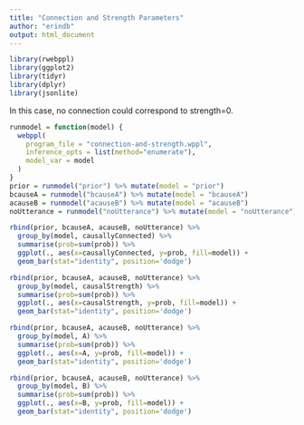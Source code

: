 ```yaml
---
title: "Connection and Strength Parameters"
author: "erindb"
output: html_document
---
```


```r
library(rwebppl)
library(ggplot2)
library(tidyr)
library(dplyr)
library(jsonlite)
```

In this case, no connection could correspond to strength=0.

```r
runmodel = function(model) {
  webppl(
    program_file = "connection-and-strength.wppl",
    inference_opts = list(method="enumerate"),
    model_var = model
  )
}
prior = runmodel("prior") %>% mutate(model = "prior")
bcauseA = runmodel("bcauseA") %>% mutate(model = "bcauseA")
acauseB = runmodel("acauseB") %>% mutate(model = "acauseB")
noUtterance = runmodel("noUtterance") %>% mutate(model = "noUtterance")

rbind(prior, bcauseA, acauseB, noUtterance) %>%
  group_by(model, causallyConnected) %>%
  summarise(prob=sum(prob)) %>%
  ggplot(., aes(x=causallyConnected, y=prob, fill=model)) +
  geom_bar(stat="identity", position='dodge')

rbind(prior, bcauseA, acauseB, noUtterance) %>%
  group_by(model, causalStrength) %>%
  summarise(prob=sum(prob)) %>%
  ggplot(., aes(x=causalStrength, y=prob, fill=model)) +
  geom_bar(stat="identity", position='dodge')

rbind(prior, bcauseA, acauseB, noUtterance) %>%
  group_by(model, A) %>%
  summarise(prob=sum(prob)) %>%
  ggplot(., aes(x=A, y=prob, fill=model)) +
  geom_bar(stat="identity", position='dodge')

rbind(prior, bcauseA, acauseB, noUtterance) %>%
  group_by(model, B) %>%
  summarise(prob=sum(prob)) %>%
  ggplot(., aes(x=B, y=prob, fill=model)) +
  geom_bar(stat="identity", position='dodge')

```